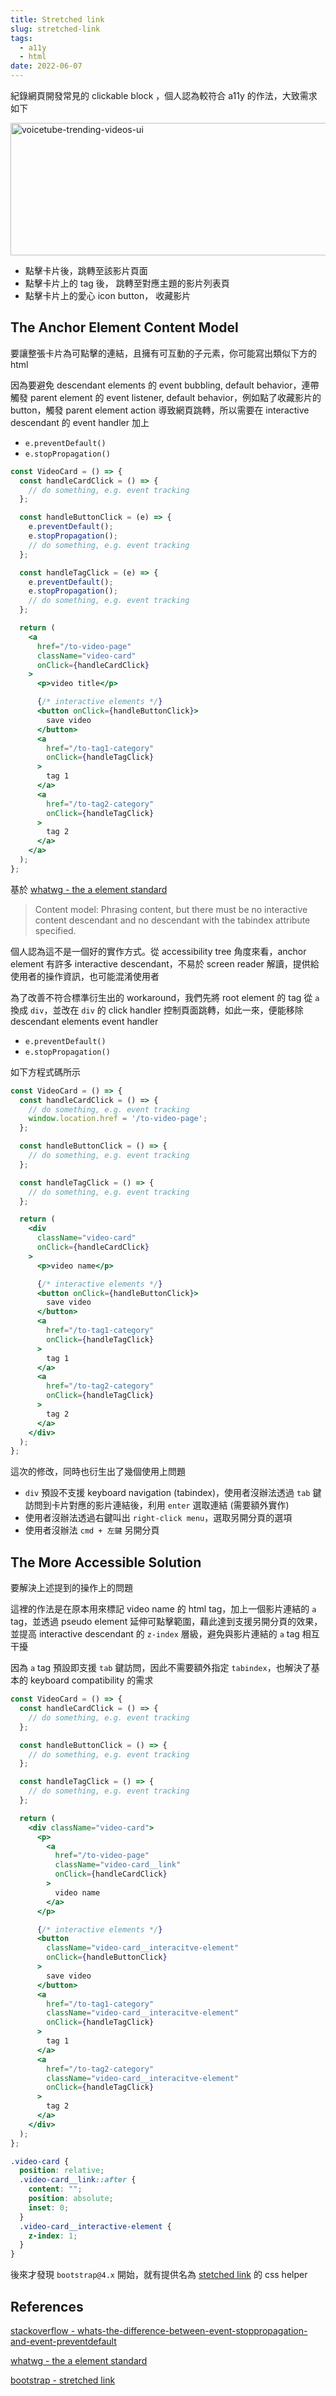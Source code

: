 ```yaml
---
title: Stretched link
slug: stretched-link
tags:
  - a11y
  - html
date: 2022-06-07
---
```


紀錄網頁開發常見的 clickable block ，個人認為較符合 a11y 的作法，大致需求如下

<img
  width="896"
  height="212"
  alt="voicetube-trending-videos-ui"
  src="/images/voicetube-trending-videos-ui.png"
/>

- 點擊卡片後，跳轉至該影片頁面
- 點擊卡片上的 tag 後， 跳轉至對應主題的影片列表頁
- 點擊卡片上的愛心 icon button， 收藏影片

## The Anchor Element Content Model

要讓整張卡片為可點擊的連結，且擁有可互動的子元素，你可能寫出類似下方的 html

因為要避免 descendant elements 的 event bubbling, default behavior，連帶觸發 parent element 的 event listener, default behavior，例如點了收藏影片的 button，觸發 parent element action 導致網頁跳轉，所以需要在 interactive descendant 的 event handler 加上

- `e.preventDefault()`
- `e.stopPropagation()`

```jsx
const VideoCard = () => {
  const handleCardClick = () => {
    // do something, e.g. event tracking
  };

  const handleButtonClick = (e) => {
    e.preventDefault();
    e.stopPropagation();
    // do something, e.g. event tracking
  };

  const handleTagClick = (e) => {
    e.preventDefault();
    e.stopPropagation();
    // do something, e.g. event tracking
  };

  return (
    <a
      href="/to-video-page"
      className="video-card"
      onClick={handleCardClick}
    >
      <p>video title</p>

      {/* interactive elements */}
      <button onClick={handleButtonClick}>
        save video
      </button>
      <a
        href="/to-tag1-category"
        onClick={handleTagClick}
      >
        tag 1
      </a>
      <a
        href="/to-tag2-category"
        onClick={handleTagClick}
      >
        tag 2
      </a>
    </a>
  );
};
```

基於 [whatwg - the a element standard](https://html.spec.whatwg.org/multipage/text-level-semantics.html#the-a-element)

>Content model: Phrasing content, but there must be no interactive content descendant and no descendant with the tabindex attribute specified.

個人認為這不是一個好的實作方式。從 accessibility tree 角度來看，anchor element 有許多 interactive descendant，不易於 screen reader 解讀，提供給使用者的操作資訊，也可能混淆使用者

為了改善不符合標準衍生出的 workaround，我們先將 root element 的 tag 從 `a` 換成 `div`，並改在 `div` 的 click handler 控制頁面跳轉，如此一來，便能移除 descendant elements event handler 

- `e.preventDefault()`
- `e.stopPropagation()`

如下方程式碼所示

```jsx
const VideoCard = () => {
  const handleCardClick = () => {
    // do something, e.g. event tracking
    window.location.href = '/to-video-page';
  };

  const handleButtonClick = () => {
    // do something, e.g. event tracking
  };

  const handleTagClick = () => {
    // do something, e.g. event tracking
  };

  return (
    <div
      className="video-card"
      onClick={handleCardClick}
    >
      <p>video name</p>

      {/* interactive elements */}
      <button onClick={handleButtonClick}>
        save video
      </button>
      <a
        href="/to-tag1-category"
        onClick={handleTagClick}
      >
        tag 1
      </a>
      <a
        href="/to-tag2-category"
        onClick={handleTagClick}
      >
        tag 2
      </a>
    </div>
  );
};
```

這次的修改，同時也衍生出了幾個使用上問題

- `div` 預設不支援 keyboard navigation (tabindex)，使用者沒辦法透過 `tab` 鍵訪問到卡片對應的影片連結後，利用 `enter` 選取連結 (需要額外實作)
- 使用者沒辦法透過右鍵叫出 `right-click menu`，選取另開分頁的選項
- 使用者沒辦法 `cmd + 左鍵` 另開分頁

## The More Accessible Solution

要解決上述提到的操作上的問題

這裡的作法是在原本用來標記 video name 的 html tag，加上一個影片連結的 `a` tag，並透過 pseudo element 延伸可點擊範圍，藉此達到支援另開分頁的效果，並提高 interactive descendant 的 `z-index` 層級，避免與影片連結的 `a` tag 相互干擾

因為 `a` tag 預設即支援 `tab` 鍵訪問，因此不需要額外指定 `tabindex`，也解決了基本的 keyboard compatibility 的需求

```jsx
const VideoCard = () => {
  const handleCardClick = () => {
    // do something, e.g. event tracking
  };

  const handleButtonClick = () => {
    // do something, e.g. event tracking
  };

  const handleTagClick = () => {
    // do something, e.g. event tracking
  };

  return (
    <div className="video-card">
      <p>
        <a
          href="/to-video-page"
          className="video-card__link"
          onClick={handleCardClick}
        >
          video name
        </a>
      </p>

      {/* interactive elements */}
      <button
        className="video-card__interacitve-element"
        onClick={handleButtonClick}
      >
        save video
      </button>
      <a
        href="/to-tag1-category"
        className="video-card__interacitve-element"
        onClick={handleTagClick}
      >
        tag 1
      </a>
      <a
        href="/to-tag2-category"
        className="video-card__interacitve-element"
        onClick={handleTagClick}
      >
        tag 2
      </a>
    </div>
  );
};
```

```scss
.video-card {
  position: relative;
  .video-card__link::after {
    content: "";
    position: absolute;
    inset: 0;
  }
  .video-card__interactive-element {
    z-index: 1;
  }
}
```

後來才發現 `bootstrap@4.x` 開始，就有提供名為 [stetched link](https://getbootstrap.com/docs/5.2/helpers/stretched-link/#content) 的 css helper

## References

[stackoverflow - whats-the-difference-between-event-stoppropagation-and-event-preventdefault](https://stackoverflow.com/questions/5963669/whats-the-difference-between-event-stoppropagation-and-event-preventdefault)

[whatwg - the a element standard](https://html.spec.whatwg.org/multipage/text-level-semantics.html#the-a-element)

[bootstrap - stretched link](https://getbootstrap.com/docs/5.2/helpers/stretched-link/#content)
